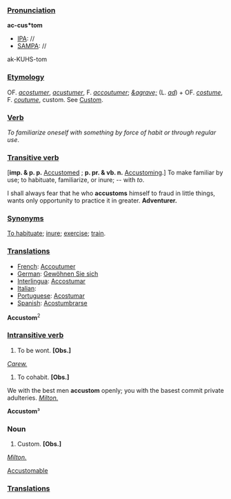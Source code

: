 ===[[Pronunciation]]===

'''ac-cus*tom'''
*[[IPA]]: //
*[[SAMPA]]: //
ak-KUHS-tom
===[[Etymology]]===

OF. ''[[acostumer]]'', ''[[acustumer]]'', F. ''[[accoutumer]]''; ''[[&agrave;]]'' (L. ''[[ad]]'') + OF. ''[[costume]]'', F. ''[[coutume]]'', custom. See [[Custom]].
===[[Verb]]===

''To familiarize oneself with something by force of habit or through regular use''. 

===[[Transitive verb]]===
['''imp. & p. p.''' [[Accustomed]] ; '''p. pr. & vb. n.''' [[Accustoming]].] 
To make familiar by use; to habituate, familiarize, or inure; -- with ''to''.

I shall always fear that he who '''accustoms''' himself to fraud in little things, wants only opportunity to practice it in greater.
'''Adventurer.'''

===[[Synonyms]]===

[[To habituate]]; [[inure]]; [[exercise]]; [[train]].
===[[Translations]]===
*[[French]]: [[Accoutumer]]
*[[German]]: [[Gewöhnen Sie sich]]
*[[Interlingua]]: [[Accostumar]]
*[[Italian]]: [[]]
*[[Portuguese]]: [[Acostumar]]
*[[Spanish]]: [[Acostumbrarse]]

'''Accustom'''<sup>2</sup>

===[[Intransitive verb]]===
#To be wont. '''[Obs.]'''
''[[Carew.]]''
#To cohabit. '''[Obs.]'''

We with the best men '''accustom''' openly; you with the basest commit private adulteries.
''[[Milton.]]''

'''Accustom'''&sup3;

===Noun===
#Custom. '''[Obs.]'''

''[[Milton.]]''

[[Accustomable]]

===[[Translations]]===